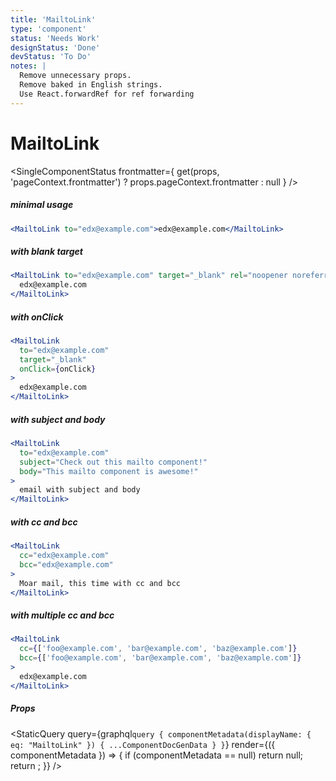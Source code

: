 ```yaml
---
title: 'MailtoLink'
type: 'component'
status: 'Needs Work'
designStatus: 'Done'
devStatus: 'To Do'
notes: |
  Remove unnecessary props.
  Remove baked in English strings.
  Use React.forwardRef for ref forwarding
---
```



# MailtoLink

<SingleComponentStatus
  frontmatter={
    get(props, 'pageContext.frontmatter') ? props.pageContext.frontmatter : null
  }
/>

##### minimal usage

```jsx live
<MailtoLink to="edx@example.com">edx@example.com</MailtoLink>
```

##### with blank target

```jsx live
<MailtoLink to="edx@example.com" target="_blank" rel="noopener noreferrer">
  edx@example.com
</MailtoLink>
```

##### with onClick

```jsx live
<MailtoLink
  to="edx@example.com"
  target="_blank"
  onClick={onClick}
>
  edx@example.com
</MailtoLink>
```

##### with subject and body

```jsx live
<MailtoLink
  to="edx@example.com"
  subject="Check out this mailto component!"
  body="This mailto component is awesome!"
>
  email with subject and body
</MailtoLink>
```

##### with cc and bcc

```jsx live
<MailtoLink
  cc="edx@example.com"
  bcc="edx@example.com"
>
  Moar mail, this time with cc and bcc
</MailtoLink>
```

##### with multiple cc and bcc

```jsx live
<MailtoLink
  cc={['foo@example.com', 'bar@example.com', 'baz@example.com']}
  bcc={['foo@example.com', 'bar@example.com', 'baz@example.com']}
>
  edx@example.com
</MailtoLink>
```

##### Props

<StaticQuery
  query={graphql`
    query {
      componentMetadata(displayName: { eq: "MailtoLink" }) {
        ...ComponentDocGenData
      }
    }
  `}
  render={({ componentMetadata }) => {
    if (componentMetadata == null) return null;
    return <PropsTable propMetaData={componentMetadata.props} />;
  }}
/>
